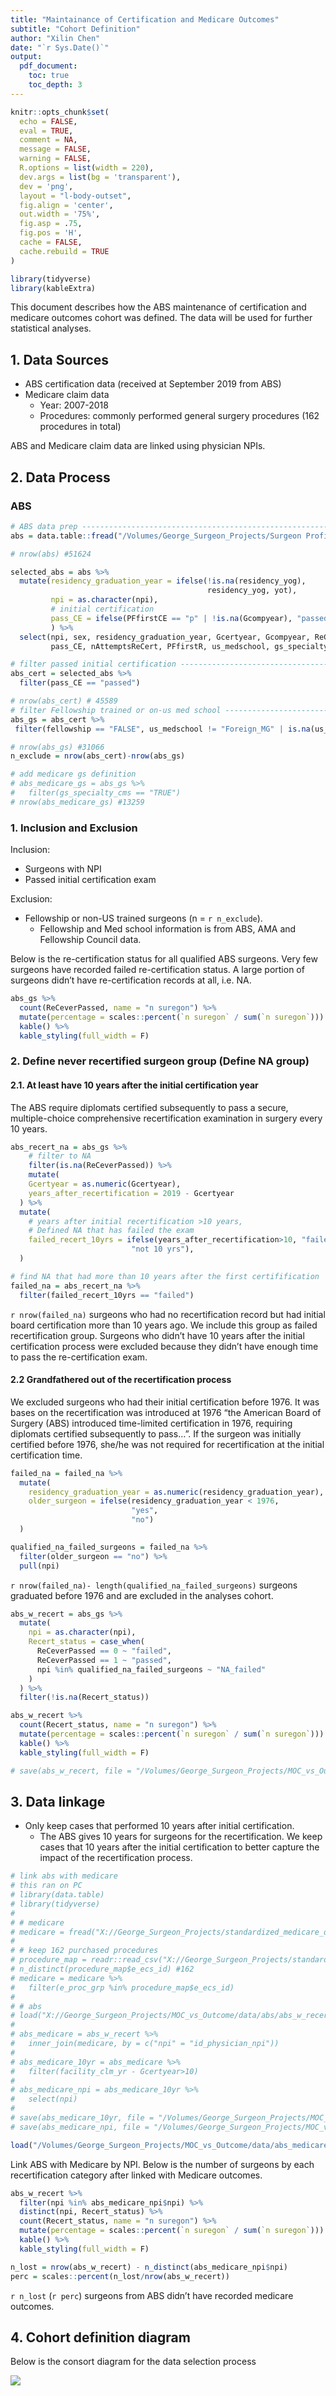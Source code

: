 ```yaml
---
title: "Maintainance of Certification and Medicare Outcomes"
subtitle: "Cohort Definition"
author: "Xilin Chen"
date: "`r Sys.Date()`"
output:
  pdf_document:
    toc: true
    toc_depth: 3
---
```


```r
knitr::opts_chunk$set(
  echo = FALSE,
  eval = TRUE,
  comment = NA,
  message = FALSE,
  warning = FALSE,
  R.options = list(width = 220),
  dev.args = list(bg = 'transparent'),
  dev = 'png',
  layout = "l-body-outset",
  fig.align = 'center',
  out.width = '75%',
  fig.asp = .75,
  fig.pos = 'H',
  cache = FALSE, 
  cache.rebuild = TRUE
)

library(tidyverse)
library(kableExtra)
```

This document describes how the ABS maintenance of certification and medicare outcomes cohort was defined. The data will be used for further statistical analyses.

## 1. Data Sources

- ABS certification data (received at September 2019 from ABS)
- Medicare claim data
  - Year: 2007-2018
  - Procedures: commonly performed general surgery procedures (162 procedures in total)
  
ABS and Medicare claim data are linked using physician NPIs.

## 2. Data Process

### ABS
  

```r
# ABS data prep -----------------------------------------------------------
abs = data.table::fread("/Volumes/George_Surgeon_Projects/Surgeon Profile data/abs_with_npi.csv")

# nrow(abs) #51624
```


```r
selected_abs = abs %>% 
  mutate(residency_graduation_year = ifelse(!is.na(residency_yog),
                                            residency_yog, yot),
         npi = as.character(npi),
         # initial certification
         pass_CE = ifelse(PFfirstCE == "p" | !is.na(Gcompyear), "passed", "failed")
         ) %>% 
  select(npi, sex, residency_graduation_year, Gcertyear, Gcompyear, ReCeverPassed,
         pass_CE, nAttemptsReCert, PFfirstR, us_medschool, gs_specialty_cms, fellowship) 

# filter passed initial certification -----------------------------------------------------------
abs_cert = selected_abs %>% 
  filter(pass_CE == "passed")

# nrow(abs_cert) # 45589
# filter Fellowship trained or on-us med school -----------------------------------------------------------
abs_gs = abs_cert %>% 
 filter(fellowship == "FALSE", us_medschool != "Foreign_MG" | is.na(us_medschool))

# nrow(abs_gs) #31066
n_exclude = nrow(abs_cert)-nrow(abs_gs)

# add medicare gs definition
# abs_medicare_gs = abs_gs %>% 
#   filter(gs_specialty_cms == "TRUE")
# nrow(abs_medicare_gs) #13259

```

### 1. Inclusion and Exclusion

Inclusion: 
 
  - Surgeons with NPI
  - Passed initial certification exam

Exclusion: 
 
  - Fellowship or non-US trained surgeons (n = `r n_exclude`). 
    - Fellowship and Med school information is from ABS, AMA and Fellowship Council data.
  
Below is the re-certification status for all qualified ABS surgeons. Very few surgeons have recorded failed re-certification status.  A large portion of surgeons didn't have re-certification records at all, i.e. NA.

```r
abs_gs %>%
  count(ReCeverPassed, name = "n suregon") %>%
  mutate(percentage = scales::percent(`n suregon` / sum(`n suregon`))) %>% 
  kable() %>% 
  kable_styling(full_width = F)
```

### 2. Define never recertified surgeon group (Define NA group)

#### 2.1. At least have 10 years after the initial certification year

The ABS require diplomats certified subsequently to pass a secure, multiple-choice comprehensive recertification examination in surgery every 10 years.

```r
abs_recert_na = abs_gs %>%
    # filter to NA 
    filter(is.na(ReCeverPassed)) %>%
    mutate(
    Gcertyear = as.numeric(Gcertyear),
    years_after_recertification = 2019 - Gcertyear
  ) %>% 
  mutate(
    # years after initial recertification >10 years,
    # Defined NA that has failed the exam
    failed_recert_10yrs = ifelse(years_after_recertification>10, "failed",
                           "not 10 yrs"),
  )

# find NA that had more than 10 years after the first certifification
failed_na = abs_recert_na %>% 
  filter(failed_recert_10yrs == "failed") 


```

`r nrow(failed_na)` surgeons who had no recertification record but had initial board certification more than 10 years ago. We include this group as failed recertification group. Surgeons who didn't have 10 years after the initial certification process were excluded because they didn't have enough time to pass the re-certification exam.

#### 2.2 Grandfathered out of the recertification process

We excluded surgeons who had their initial certification before 1976. It was bases on the recertification was introduced at 1976 "the American Board of Surgery (ABS) introduced time-limited certification in 1976, requiring diplomats certified subsequently to pass...". If the surgeon was initially certified before 1976, she/he was not required for recertification at the initial certification time.

```r
failed_na = failed_na %>%
  mutate(
    residency_graduation_year = as.numeric(residency_graduation_year),
    older_surgeon = ifelse(residency_graduation_year < 1976,
                           "yes",
                           "no")
  )

qualified_na_failed_surgeons = failed_na %>%
  filter(older_surgeon == "no") %>%
  pull(npi)
```

`r nrow(failed_na)- length(qualified_na_failed_surgeons)` surgeons graduated before 1976 and are excluded in the analyses cohort.

```r
abs_w_recert = abs_gs %>%
  mutate(
    npi = as.character(npi),
    Recert_status = case_when(
      ReCeverPassed == 0 ~ "failed",
      ReCeverPassed == 1 ~ "passed",
      npi %in% qualified_na_failed_surgeons ~ "NA_failed"
    )
  ) %>%
  filter(!is.na(Recert_status))

abs_w_recert %>%
  count(Recert_status, name = "n suregon") %>%
  mutate(percentage = scales::percent(`n suregon` / sum(`n suregon`))) %>%
  kable() %>%
  kable_styling(full_width = F)

# save(abs_w_recert, file = "/Volumes/George_Surgeon_Projects/MOC_vs_Outcome/data/abs/abs_w_recert.rdata")
```



## 3. Data linkage

- Only keep cases that performed 10 years after initial certification. 
    - The ABS gives 10 years for surgeons for the recertification. We keep cases that 10 years after the initial certification to better capture the impact of the recertification process. 

```r
# link abs with medicare
# this ran on PC
# library(data.table)
# library(tidyverse)
# 
# # medicare
# medicare = fread("X://George_Surgeon_Projects/standardized_medicare_data_using_R/analytic/full_data/analytic_selected_vars.csv")
# 
# # keep 162 purchased procedures
# procedure_map = readr::read_csv("X://George_Surgeon_Projects/standardized_medicare_data_using_R/input/all_purchasesd_ECS.csv")
# n_distinct(procedure_map$e_ecs_id) #162
# medicare = medicare %>% 
#   filter(e_proc_grp %in% procedure_map$e_ecs_id)
# 
# # abs
# load("X://George_Surgeon_Projects/MOC_vs_Outcome/data/abs/abs_w_recert.rdata")
# 
# abs_medicare = abs_w_recert %>%
#   inner_join(medicare, by = c("npi" = "id_physician_npi"))
#
# abs_medicare_10yr = abs_medicare %>% 
#   filter(facility_clm_yr - Gcertyear>10) 
# 
# abs_medicare_npi = abs_medicare_10yr %>%
#   select(npi)
# 
# save(abs_medicare_10yr, file = "/Volumes/George_Surgeon_Projects/MOC_vs_Outcome/data/abs_medicare_10yr.rdata")
# save(abs_medicare_npi, file = "/Volumes/George_Surgeon_Projects/MOC_vs_Outcome/data/abs_medicare_npi_4_16.rdata")
```


```r
load("/Volumes/George_Surgeon_Projects/MOC_vs_Outcome/data/abs_medicare_npi_4_16.rdata")
```


Link ABS with Medicare by NPI. Below is the number of surgeons by each recertification category after linked with Medicare outcomes.

```r
abs_w_recert %>%
  filter(npi %in% abs_medicare_npi$npi) %>%
  distinct(npi, Recert_status) %>%
  count(Recert_status, name = "n suregon") %>%
  mutate(percentage = scales::percent(`n suregon` / sum(`n suregon`))) %>%
  kable() %>%
  kable_styling(full_width = F)

n_lost = nrow(abs_w_recert) - n_distinct(abs_medicare_npi$npi)
perc = scales::percent(n_lost/nrow(abs_w_recert))
```


`r n_lost` (`r perc`) surgeons from ABS didn't have recorded medicare outcomes.



## 4. Cohort definition diagram

Below is the consort diagram for the data selection process

![](/Users/xilinchen/Documents/Repo/ABS_MoC_vs_pt_Outcome/other_docs/Diagram/cohort_definition/cohort_definition.png)






